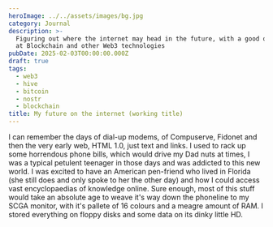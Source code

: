 ```yaml
---
heroImage: ../../assets/images/bg.jpg
category: Journal
description: >-
  Figuring out where the internet may head in the future, with a good old look
  at Blockchain and other Web3 technologies
pubDate: 2025-02-03T00:00:00.000Z
draft: true
tags:
  - web3
  - hive
  - bitcoin
  - nostr
  - blockchain
title: My future on the internet (working title)
---
```


I can remember the days of dial-up modems, of Compuserve, Fidonet and then the very early web, HTML 1.0, just text and links. I used to rack up some horrendous phone bills, which would drive my Dad nuts at times, I was a typical petulent teenager in those days and was addicted to this new world. I was excited to have an American pen-friend who lived in Florida (she still does and only spoke to her the other day) and how I could access vast encyclopaedias of knowledge online. Sure enough, most of this stuff would take an absolute age to weave it's way down the phoneline to my SCGA monitor, with it's pallete of 16 colours and a meagre amount of RAM. I stored everything on floppy disks and some data on its dinky little HD.
